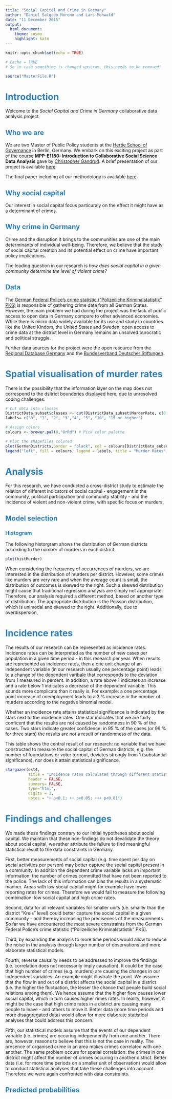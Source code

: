 ```yaml
---
title: "Social Capital and Crime in Germany"
author: "Daniel Salgado Moreno and Lars Mehwald"
date: "11 December 2015"
output: 
  html_document:
    theme: cosmo
    highlight: kate
---
```


```r
knitr::opts_chunk$set(echo = TRUE)
```

```r

# Cache = TRUE
# So in case something is changed upstram, this needs to be removed!

source("MasterFile.R")
```

# <span style="color:#2c7fb8"> Introduction </span>
Welcome to the *Social Capital and Crime in Germany* collaborative data analysis project.  

## <span style="color:#2c7fb8">Who we are</span>
We are two Master of Public Policy students at the <a href="hertie-school.org">Hertie School of Governance</a> in Berlin, Germany. We embark on this exciting project as part of the course **MPP-E1180: Introduction to Collaborative Social Science Data Analysis** gave by <a href="http://christophergandrud.blogspot.com/">Christopher Gandrud</a>. 
A brief presentation of our project is available <a href="https://github.com/LarsMehwald/Assignment3/blob/master/Presentation.html" target="_blank">here</a>

The final paper including all our methodology is available  <a href="https://github.com/LarsMehwald/Assignment3/blob/master/Final_Project.pdf">here</a>

## <span style="color:#2c7fb8">Why social capital</span>
Our interest in social capital focus particuraly on the effect it might have as a determinant of crimes. 

## <span style="color:#2c7fb8">Why crime in Germany</span>
Crime and the disruption it brings to the communities are one of the main determinants of individual well-being. Therefore, we believe that the study of social capital creation and its potential effect on crime have important policy implications. 

The leading question in our research is *how does social capital in a given community determine the level of violent crime?* 

## <span style="color:#2c7fb8">Data</span>
The <a href="http://www.bka.de/SharedDocs/Downloads/DE/Publikationen/PolizeilicheKriminalstatistik/2014/BKATabellen/FaelleLaenderKreiseStaedte/tb01__FaelleGrundtabelleKreiseFallentwicklung__csv,templateId=raw,property=publicationFile.csv/tb01__FaelleGrundtabelleKreiseFallentwicklung__csv.csv)">German Federal Police's crime statistic ("Polizeiliche Kriminalstatistik" PKS)</a> is responsible of gathering crime data from all German States. However, the main problem we had during the project was the lack of public access to open data in Germany compare to other advanced economies. While there is micro data widely available for its use and study in countries like the United Kindom, the United States and Sweden, open access to crime data at the district level in Germany remains an unsolved burocratic and political struggle.  

Further data sources for the project were the open resource from the <a href="https://www.regionalstatistik.de/genesis/online">Regional Database Germany</a> and the <a href="http://www.stiftungen.org/uploads/tx_leonhardtdyncontent/downloads/BvDS_Stiftungsdichte_in_den_Landkreisen_2013_11.pdf">Bundesverband Deutscher Stiftungen</a>. 

# <span style="color:#2c7fb8">Spatial visualisation of murder rates</span>
There is the possibility that the information layer on the map does not correspond to the dsitrict bounderies displayed here, due to unresolved coding challenges. 

```r

# Cut data into classes
DistrictData_subset$classes <- cut(DistrictData_subset$MurderRate, c(0,1,2,3,4,5,10,15,29.270), right = FALSE, include.lowest = TRUE, labels =c("0", "1", "2", "3","4", "5", "10", "15 or higher"))
labels= c("0", "1", "2", "3","4", "5", "10", "15 or higher")

# Assign colors
colours <- brewer.pal(8,"OrRd") # Pick color palette

# Plot the shapefiles colored
plot(GermanDistricts,border = "black", col = colours[DistrictData_subset$classes])
legend("left", fill = colours, legend = labels, title = "Murder Rates", cex = 1.5)

```

# <span style="color:#2c7fb8">Analysis </span>
For this research, we have conducted a cross-district study to estimate the relation of different indicators of social capital - engagement in the community, political participation and community stability - and the incidence of violent and non-violent crime, with specific focus on murders.

## <span style="color:#2c7fb8">Model selection </span>

### <span style="color:#2c7fb8">Histogram </span>
The following historgram shows the distribution of German districts according to the number of murders in each district. 
```r

plot(histMurder)

```
When considering the frequency of occurrences of murders, we are interested in the distribution of murders per district. However, some crimes like murders are very rare and when the average count is small, the distribution of outcomes is skewed to the right. Such a skewed distribution might cause that traditional regression analysis are simply not appropriate. Therefore, our analysis required a different method, based on another type of distribution. The appropriate distribution is the Poisson distribution, which is unimodal and skewed to the right. Additionally, due to overdispersion, 

# <span style="color:#2c7fb8">Incidence rates</span>
The results of our research can be represented as incidence rates. Incidence rates can be interpreted as the number of new cases per population in a given time period - in this research per year. When results are represented as incidence rates, then a one unit change of an independent variable (in our research usually one percentage point) leads to a change of the dependent varibale that corresponds to the deviation from 1 measured in percent. In addition, a rate above 1 indicates an increase and a rate below 1 indicates a decrease of the dependent variable. This sounds more complicate than it really is. For example: a one percentage point increase of unemployment leads to a 3 % increase in the number of murders according to the negative binomial model.  

Whether an incidence rate attains statistical significance is indicated by the stars next to the incidence rates. One star indicates that we are fairly conficent that the results are not caused by randomness in 90 % of the cases. Two stars indicate greater confidence: in 95 % of the cases (or 99 % for three stars) the results are not a result of randomness of the data.   

This table shows the central result of our research: no variable that we have constructed to measure the social capital of German districts, e.g. the number of foundations or voter turnout, deviates strongly from 1 (substantial significance), nor does it attain statistical significance.  

```r

stargazer(est4, 
          title = "Incidence rates calculated through different statistical models: poisson, quasi-poisson and negative binomial model", 
          header = FALSE, 
          summary= FALSE, 
          type="html", 
          digits = 3,
          notes = "+ p<0.1; ++ p<0.05; +++ p<0.01")
```

# <span style="color:#2c7fb8">Findings and challenges</span>
We made these findings contrary to our initial hypotheses about social capital. We maintain that these non-findings do not devalidate the theory about social capital, we rather attribute the failure to find meaningful statistical result to the data constraints in Germany.  

First, better measurements of social capital (e.g. time spent per day on social activities per person) may better capture the social capital present in a community. In addition the dependent crime variable lacks an important information: the number of crimes committed that have not been reported to the police. The lack of this information can bias the results in a systematic manner. Areas with low social capital might for example have lower reporting rates for crimes. Therefore we would fail to measure the following combination: low social capital and high crime rates.     

Second, data for all relevant variables for smaller units (i.e. smaller than the district "Kreis" level) could better capture the social capital in a given community - and thereby increasing the preciseness of the measurements. So far we have encountered the most severe constraints from the German Federal Police's crime statistic ("Polizeiliche Kriminalstatistik" PKS).  

Third, by expanding the analysis to more time periods would allow to reduce the noise in the analysis through larger number of observations and more elaborate statistical models.  

Fourth, reverse causality needs to be addressed to improve the findings (i.e. correlation does not necessarily imply causation). It could be the case that high number of crimes (e.g. murders) are causing the changes in our independent variables. An example might illustrate the point. We assume that the flow in and out of a district affects the social capital in a district (i.e. the higher the fluctuation, the lesser the chance that people build social relations among them). We hence assume that the higher flow causes lower social capital, which in turn causes higher rimes rates. In reality, however, it might be the case that high crime rates in a district are causing many people to leave - and others to move it. Better data (more time periods and more disaggregated data) would allow for more elaborate statistical analyses that could address this concern.   

Fifth, our statistical models assume that the events of our dependent variable (i.e. crimes) are occuring independently from one another. There are, however, reasons to believe that this is not the case in reality. The presence of organised crime in an area makes crimes correlated with one another. The same problem occurs for spatial correlation: the crimes in one district might affect the number of crimes occuring in another district. Better data (i.e. for more time periods on a smaller unit of observation) would allow to conduct statistical analyses that take these challenges into account. Therefore we were again confronted with data constraints.

## <span style="color:#2c7fb8">Predicted probabilities</span>
